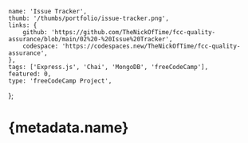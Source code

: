 	name: 'Issue Tracker',
	thumb: '/thumbs/portfolio/issue-tracker.png',
	links: {
		github: 'https://github.com/TheNickOfTime/fcc-quality-assurance/blob/main/02%20-%20Issue%20Tracker',
		codespace: 'https://codespaces.new/TheNickOfTime/fcc-quality-assurance',
	},
	tags: ['Express.js', 'Chai', 'MongoDB', 'freeCodeCamp'],
	featured: 0,
	type: 'freeCodeCamp Project',
};

# {metadata.name}
